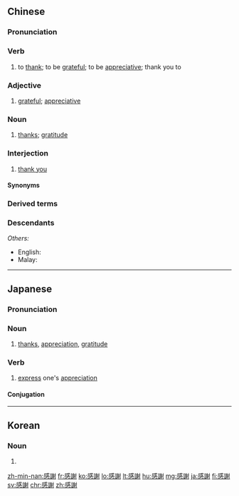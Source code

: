 {{also|感谢}}
==Chinese==
{{zh-forms|s=感谢}}

===Pronunciation===
{{zh-pron
|m=gǎnxiè
|m-s=gan3xie4
|c=gam2 ze6
|h=pfs=kám-chhia
|md=gāng-siâ
|mn=kám-siā
|mn-t=gam2 sia7
|w=2koe xxia
|cat=v,a,n,intj
}}

===Verb===
{{zh-verb}}

# to [[thank]]; to be [[grateful]]; to be [[appreciative]]; thank you to
#: {{zh-x|感謝 老師 這麼 多 年 來 辛勤 的 付出，培養 了 無數 優秀 的 人才。|'''Thank you''' to the teachers who put in many years of hard work to produce so many outstanding talented individuals.}}

===Adjective===
{{zh-adj}}

# [[grateful]]; [[appreciative]]
#: {{zh-x|非常 感謝|to be extremely '''grateful'''}}

===Noun===
{{zh-noun}}

# [[thanks]]; [[gratitude]]
#: {{zh-x|表示 感謝|to express '''thanks'''}}

===Interjection===
{{zh-interj}}

# {{lb|zh|literary|or|dialectal}} [[thank you]]

====Synonyms====
{{zh-dial|謝謝}}

===Derived terms===
{{zh-der|感謝信}}

===Descendants===
{{CJKV||かんしゃ|감사|cảm tạ}}
''Others:''
* English: {{l|en|cumshaw}}
* Malay: {{l|ms|kamsia}}

{{zh-cat|Beginning}}

----

==Japanese==
{{ja-kanjitab|かん|しゃ|yomi=on}}

===Pronunciation===
{{ja-pron|かんしゃ|y=o}}

===Noun===
{{ja-noun|かんしゃ}}

# [[thanks]], [[appreciation]], [[gratitude]]

===Verb===
{{ja-verb-suru|tr=both|かんしゃ}}
# [[express]] one's [[appreciation]]

====Conjugation====
{{ja-suru|かんしゃ}}

----

==Korean==
{{ko-hanjatab}}

===Noun===
{{ko-noun|rv=gamsa|hangeul=감사}}

# {{hanja form of|감사|[[thanks]]}}

[[zh-min-nan:感謝]]
[[fr:感謝]]
[[ko:感謝]]
[[lo:感謝]]
[[lt:感謝]]
[[hu:感謝]]
[[mg:感謝]]
[[ja:感謝]]
[[fi:感謝]]
[[sv:感謝]]
[[chr:感謝]]
[[zh:感謝]]